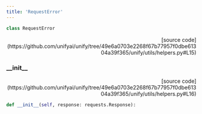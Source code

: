 ```yaml
---
title: 'RequestError'
---
```


```python
class RequestError
```

<p align="right">[source code](https://github.com/unifyai/unify/tree/49e6a0703e2268f67b77957f0dbe61304a39f365/unify/utils/helpers.py#L15)</p>



### \_\_init\_\_

<p align="right">[source code](https://github.com/unifyai/unify/tree/49e6a0703e2268f67b77957f0dbe61304a39f365/unify/utils/helpers.py#L16)</p>

```python
def __init__(self, response: requests.Response):
```

